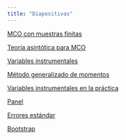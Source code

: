 ```yaml
---
title: "Diapositivas"
---
```

[MCO con muestras finitas](./mco-finitas.qmd){target="_blank"}

[Teoría asintótica para MCO](./asintotica.qmd){target="_blank"}

[Variables instrumentales](./variables-instrumentales.qmd){target="_blank"}

[Método generalizado de momentos](./mgm.qmd){target="_blank"}

[Variables instrumentales en la práctica](./variables-instrumentales-practica.qmd){target="_blank"}

[Panel](./panel.qmd){target="_blank"}

[Errores estándar](./errores-estandar.qmd){target="_blank"}

[Bootstrap](./bootstrap.qmd){target="_blank"}
